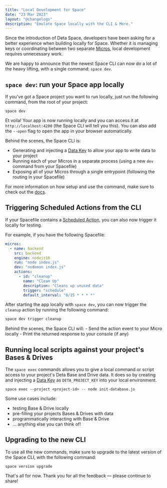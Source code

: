 ```yaml
---
title: "Local Development for Space"
date: "23 Mar 2023"
layout: "@changelogs"
description: "Emulate Space locally with the CLI & More."
---
```


Since the introduction of Deta Space, developers have been asking for a better experience when building locally for Space. Whether it is managing keys or coordinating between two separate [Micros](/docs/en/build/fundamentals/the-space-runtime/micros#whats-a-micro), local development requires unnecessary work.

We are happy to announce that the newest Space CLI can now do a lot of the heavy lifting, with a single command: `space dev`.

## `space dev`: run your Space app locally

If you've got a Space project you want to run locally, just run the following command, from the root of your project:

```
space dev
```

Et voila! Your app is now running locally and you can access it at `http://localhost:4200` (the Space CLI will tell you this).
You can also add the `--open` flag to open the app in your browser automatically.

Behind the scenes, the Space CLI is:

- Generating and injecting a [Data Key](https://deta.space/changelog/post-6) to allow your app to write data to your project
- Running each of your Micros in a separate process (using a new `dev` command from your Spacefile)
- Exposing all of your Micros through a single entrypoint (following the routing in your Spacefile)

For more information on how setup and use the command, make sure to check out the [docs](/docs/en/basics/local).

## Triggering Scheduled Actions from the CLI

If your Spacefile contains a [Scheduled Action](/docs/en/build/fundamentals/the-space-runtime/micros#scheduled-actions), you can also now trigger it locally for testing.

For example, if you have the following Spacefile:

```yaml
micros:
  - name: backend
    src: backend
    engine: nodejs16
    run: "node index.js"
    dev: "nodemon index.js"
    actions:
      - id: "cleanup"
        name: "Clean Up"
        description: "Cleans up unused data"
        trigger: "schedule"
        default_interval: "0/15 * * * *"
```

After starting the app locally with `space dev`, you can now trigger the `cleanup` action by running the following command:

```bash
space dev trigger cleanup
```

Behind the scenes, the Space CLI will:
    - Send the action event to your Micro locally
    - Print the returned response to your console (if any)

## Running local scripts against your project's Bases & Drives

The `space exec` commands allows you to give a local command or script access to your project's Deta Base and Drive data. It does so by creating and injecting a [Data Key](https://deta.space/changelog/post-6) as `DETA_PROJECT_KEY` into your local environment.

```
space exec --project <project-id> -- node init-database.js
```

Some use cases include:

- testing Base & Drive locally
- pre-filling your projects Bases & Drives with data
- programmatically interacting with Base & Drive
- … anything else you can think of!

## Upgrading to the new CLI

To use all the new commands, make sure to upgrade to the latest version of the Space CLI, with the following command:

```
space version upgrade
```

That's all for now. Thank you for all the feedback — please continue to share! 
